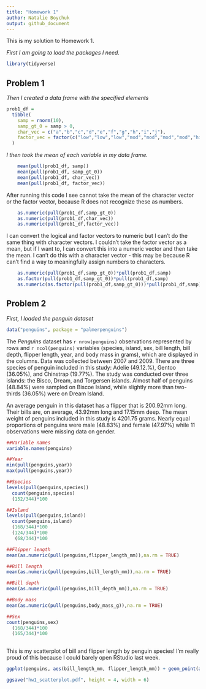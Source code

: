 ```yaml
---
title: "Homework 1"
author: Natalie Boychuk 
output: github_document
---
```


This is my solution to Homework 1. 

_First I am going to load the packages I need._

```r
library(tidyverse)
```

## Problem 1
_Then I created a data frame with the specified elements_

```r
prob1_df =
  tibble(
    samp = rnorm(10),
    samp_gt_0 = samp > 0,
    char_vec = c("a","b","c","d","e","f","g","h","i","j"),
    factor_vec = factor(c("low","low","low","mod","mod","mod","mod","high","high","high"))
  )
```

_I then took the mean of each variable in my data frame._ 

```r
    mean(pull(prob1_df, samp))
    mean(pull(prob1_df, samp_gt_0))
    mean(pull(prob1_df, char_vec))
    mean(pull(prob1_df, factor_vec))
```

After running this code I see cannot take the mean of the character vector or the factor vector, because R does not recognize these as numbers.

```r
    as.numeric(pull(prob1_df,samp_gt_0)) 
    as.numeric(pull(prob1_df,char_vec))
    as.numeric(pull(prob1_df,factor_vec))
```

I can convert the logical and factor vectors to numeric but I can't do the same thing with character vectors. I couldn't take the factor vector as a mean, but if I want to, I can convert this into a numeric vector and then take the mean. I can't do this with a character vector - this may be because R can't find a way to meaningfully assign numbers to characters. 

```r
    as.numeric(pull(prob1_df,samp_gt_0))*pull(prob1_df,samp)
    as.factor(pull(prob1_df,samp_gt_0))*pull(prob1_df,samp)
    as.numeric(as.factor(pull(prob1_df,samp_gt_0)))*pull(prob1_df,samp)
```

## Problem 2 
_First, I loaded the penguin dataset_
```r
data("penguins", package = "palmerpenguins")
```

The _Penguins_ dataset has `r nrow(penguins)` observations represented by rows and `r ncol(penguins)` variables (species, island, sex, bill length, bill depth, flipper length, year, and body mass in grams), which are displayed in the columns. Data was collected between 2007 and 2009. There are three species of penguin included in this study: Adelie (49.12.%),   Gentoo (36.05%), and Chinstrap (19.77%). The study was conducted over three islands: the Bisco, Dream, and Torgersen islands. Almost half of penguins (48.84%) were sampled on Biscoe Island, while slightly more than two-thirds (36.05%) were on Dream Island.

An average penguin in this dataset has a flipper that is 200.92mm long. Their bills are, on average, 43.92mm long and 17.15mm deep. The mean weight of penguins included in this study is 4201.75 grams. Nearly equal proportions of penguins were male (48.83%) and female (47.97%)  while 11 observations were missing data on gender. 


```r

##Variable names
variable.names(penguins)

##Year 
min(pull(penguins,year))
max(pull(penguins,year))

##Species 
levels(pull(penguins,species))
  count(penguins,species)
  (152/344)*100

##Island 
levels(pull(penguins,island))
  count(penguins,island)
  (168/344)*100
  (124/344)*100
   (68/344)*100

##Flipper length 
mean(as.numeric(pull(penguins,flipper_length_mm)),na.rm = TRUE)

##Bill length 
mean(as.numeric(pull(penguins,bill_length_mm)),na.rm = TRUE)

##Bill depth 
mean(as.numeric(pull(penguins,bill_depth_mm)),na.rm = TRUE)

##Body mass
mean(as.numeric(pull(penguins,body_mass_g)),na.rm = TRUE)

##Sex
count(penguins,sex)
  (168/344)*100
  (165/344)*100
 
```

This is my scatterplot of bill and flipper length by penguin species! I'm really proud of this because I could barely open RStudio last week. 

```r
ggplot(penguins, aes(bill_length_mm, flipper_length_mm)) + geom_point(aes(colour = species)) + ggtitle("Penguin Bill and Flipper Length in mm") + labs (y = "Flipper Length (mm)", x = "Bill Length (mm)")

ggsave("hw1_scatterplot.pdf", height = 4, width = 6)

```




